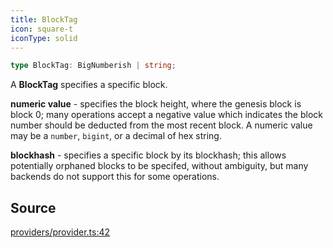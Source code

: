```yaml
---
title: BlockTag
icon: square-t
iconType: solid
---
```


```ts
type BlockTag: BigNumberish | string;
```

A **BlockTag** specifies a specific block.

**numeric value** - specifies the block height, where the genesis block is block 0; many operations accept a negative
value which indicates the block number should be deducted from the most recent block. A numeric value may be a
`number`, `bigint`, or a decimal of hex string.

**blockhash** - specifies a specific block by its blockhash; this allows potentially orphaned blocks to be specifed,
without ambiguity, but many backends do not support this for some operations.

## Source

[providers/provider.ts:42](https://github.com/dominant-strategies/quais.js/blob/d79133d03d4e2f5f449e58c11b76623b0c041d22/src/providers/provider.ts#L42)
